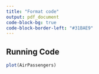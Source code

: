 ```yaml
---
title: "Format code"
output: pdf_document
code-block-bg: true
code-block-border-left: "#31BAE9"
---
```



## Running Code

```r
plot(AirPassengers)
```
